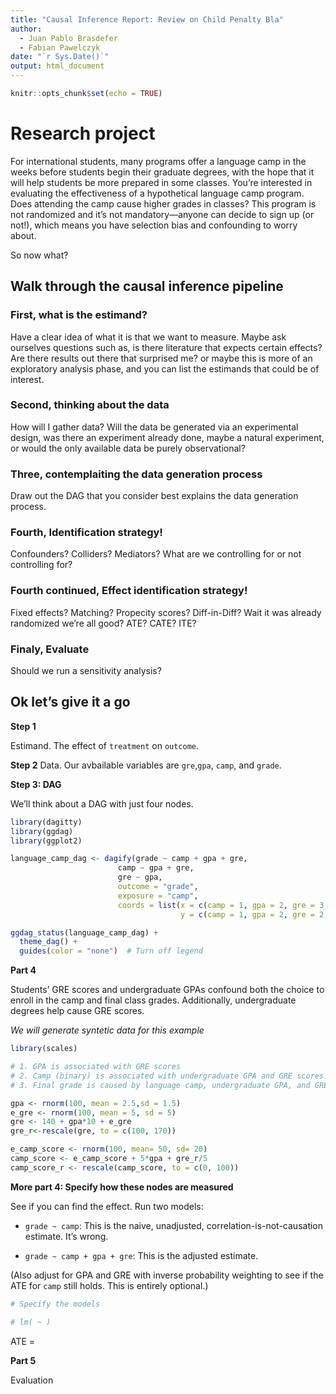```yaml
---
title: "Causal Inference Report: Review on Child Penalty Bla"
author: 
  - Juan Pablo Brasdefer 
  - Fabian Pawelczyk
date: "`r Sys.Date()`" 
output: html_document
---
```


```r
knitr::opts_chunk$set(echo = TRUE)
```

# Research project

For international students, many programs offer a language camp in the weeks before students begin their graduate degrees, with the hope that it will help students be more prepared in some classes. You're interested in evaluating the effectiveness of a hypothetical language camp program. Does attending the camp cause higher grades in classes? This program is not randomized and it's not mandatory—anyone can decide to sign up (or not!), which means you have selection bias and confounding to worry about.

So now what? 

## Walk through the causal inference pipeline

### First, what is the estimand? 
Have a clear idea of what it is that we want to measure.
Maybe ask ourselves questions such as, is there literature that expects certain effects?
Are there results out there that surprised me? 
or maybe this is more of an exploratory analysis phase, and you can list the estimands that could be of interest.

### Second, thinking about the data
How will I gather data?
Will the data be generated via an experimental design, was there an experiment already done, maybe a natural experiment, or would the only available data be purely observational? 

### Three, contemplaiting the data generation process
Draw out the DAG that you consider best explains the data generation process. 

### Fourth, Identification strategy!
Confounders? Colliders? Mediators? What are we controlling for or not controlling for? 

### Fourth continued, Effect identification strategy!
Fixed effects? Matching? Propecity scores? Diff-in-Diff? Wait it was already randomized we're all good? 
ATE? CATE? ITE?

### Finaly, Evaluate
Should we run a sensitivity analysis?




## Ok let's give it a go

**Step 1**

Estimand. The effect of `treatment` on `outcome`. 

**Step 2**
Data. Our avbailable variables are `gre`,`gpa`, `camp`, and `grade`. 

**Step 3: DAG**

We'll think about a DAG with just four nodes. 

```r
library(dagitty)
library(ggdag)
library(ggplot2)

language_camp_dag <- dagify(grade ~ camp + gpa + gre,
                        camp ~ gpa + gre,
                        gre ~ gpa,
                        outcome = "grade",
                        exposure = "camp",
                        coords = list(x = c(camp = 1, gpa = 2, gre = 3, grade = 4),
                                      y = c(camp = 1, gpa = 2, gre = 2, grade = 1)))

ggdag_status(language_camp_dag) +
  theme_dag() +
  guides(color = "none")  # Turn off legend
```

**Part 4**

Students' GRE scores and undergraduate GPAs confound both the choice to enroll in the camp and final class grades. Additionally, undergraduate degrees help cause GRE scores.

*We will generate syntetic data for this example*

```r

library(scales)

# 1. GPA is associated with GRE scores
# 2. Camp (binary) is associated with undergraduate GPA and GRE scores. Calculate a camp score and then a camp binary variable from it. 
# 3. Final grade is caused by language camp, undergraduate GPA, and GRE scores

gpa <- rnorm(100, mean = 2.5,sd = 1.5)
e_gre <- rnorm(100, mean = 5, sd = 5)
gre <- 140 + gpa*10 + e_gre
gre_r<-rescale(gre, to = c(100, 170))

e_camp_score <- rnorm(100, mean= 50, sd= 20)
camp_score <- e_camp_score + 5*gpa + gre_r/5
camp_score_r <- rescale(camp_score, to = c(0, 100))

```

**More part 4: Specify how these nodes are measured**

See if you can find the effect. Run two models:

- `grade ~ camp`: This is the naive, unadjusted, correlation-is-not-causation estimate. It's wrong.

- `grade ~ camp + gpa + gre`: This is the adjusted estimate. 

(Also adjust for GPA and GRE with inverse probability weighting to see if the ATE for `camp` still holds. This is entirely optional.)

```r
# Specify the models 

# lm( ~ )

```

ATE = 

**Part 5**

Evaluation
